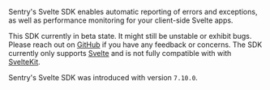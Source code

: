 <Note>

Sentry's Svelte SDK enables automatic reporting of errors and exceptions, as well as performance monitoring for your client-side Svelte apps.

</Note>

<Alert level="info" title="SDK Status">

This SDK currently in beta state. It might still be unstable or exhibit bugs. Please reach out on [GitHub](https://github.com/getsentry/sentry-javascript/issues/new/choose) if you have any feedback or concerns. The SDK currently only supports [Svelte](https://svelte.dev/) and is not fully compatible with with [SvelteKit](https://kit.svelte.dev/).

</Alert>

Sentry's Svelte SDK was introduced with version `7.10.0`.
